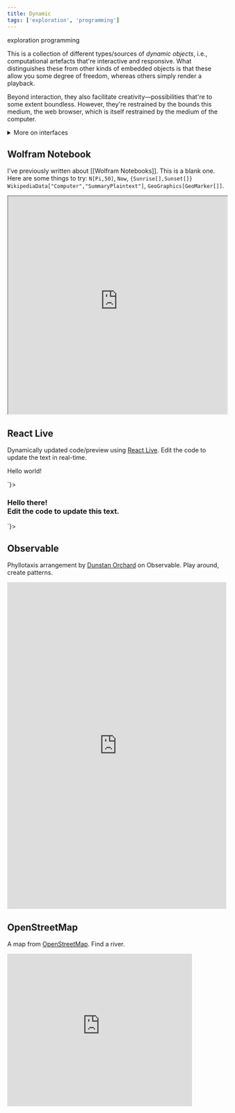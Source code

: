 ```yaml
---
title: Dynamic
tags: ['exploration', 'programming']
---
```


<NoteTag color="gray">exploration</NoteTag>
<NoteTag color="gray">programming</NoteTag>


This is a collection of different types/sources of *dynamic objects*, i.e., computational artefacts that're interactive and responsive. What distinguishes these from other kinds of embedded objects is that these allow you some degree of freedom, whereas others simply render a playback.

Beyond interaction, they also facilitate creativity—possibilities that're to some extent boundless. However, they're restrained by the bounds this medium, the web browser, which is itself restrained by the medium of the computer.

<details>
  <summary>More on interfaces</summary>
  <hr/>
  <p>
    Think, for instance, about how typing and clicking as the dominant modes of input limit how we interact with computers. That is, personal computers. Or, how sound is rarely used on websites, except for music and videos. There're some good reasons for why this is case: speed, focus, ergonomics, and so on. But there're downsides too, and some relate to those same reasons. It's possible that we could think and act faster if we can navigate interfaces in multiple ways, not just with our fingers. Maybe we can focus better and use computers with greater comfort, if don't have everthing squashed into a screen.
    <br/><br/>
    These ideas aren't new and have been mulled over by many people, and for a very long time too. The PC has come a long way and it continues to improve. Not only is it getting faster, it's becoming more accessible and allowing us to be more creative. We can be far more creative with PCs. To attain this would require rethinking how we use and interact with them.
  </p>
  <blockquote className='font-serif text-base text-justify leading-relaxed align-middle'>
    Interface matters to me more than anything else, and it always has. I just never realized that. I've spent a lot of time over the years desperately trying to think of a "thing" to change the world. I now know why the search was fruitless — things don't change the world. People change the world by using things. The focus must be on the "using", not the "thing". Now that I'm looking through the right end of the binoculars, I can see a lot more clearly, and there are projects and possibilities that genuinely interest me deeply.
  </blockquote>
  <p class='font-serif text-right pr-4 -mt-4'>— <a href="http://worrydream.com/quotes/?search=bret&author=Bret%20Victor" target="	_blank">Bret Victor</a> (2004)</p>
</details>

## Wolfram Notebook

I've previously written about [[Wolfram Notebooks]]. This is a blank one. Here are some things to try: `N[Pi,50]`, `Now`, `{Sunrise[],Sunset[]}` `WikipediaData["Computer","SummaryPlaintext"]`, `GeoGraphics[GeoMarker[]]`.

<iframe className='rounded-md bg-gray-50 border border-gray-200 hover:border-gray-200 dark:border-black dark:hover:border-black' src="https://sandbox.open.wolframcloud.com/app/view/newNotebook?_view=frameless" width="100%" height="500px"></iframe>

## React Live

Dynamically updated code/preview using [React Live](https://github.com/FormidableLabs/react-live). Edit the code to update the text in real-time.

<div>
  <LiveProvider code={`<p className='p-2 bg-gray-100'>Hello world!</p>`}>
    <LiveEditor theme={theme} className="text-md font-bold rounded bg-gray-50 dark:bg-opacity-50 dark:bg-gray-950"/>
    <LivePreview className="pt-2 text-md overflow-x"/>
    <LiveError className="m-2 rounded overflow text-xs text-red-500 bg-gray-100 dark:bg-opacity-50 dark:bg-gray-950"/>
  </LiveProvider>
</div>

<div>
  <LiveProvider code={
    `<div style={{ background: "LightGoldenRodYellow" }}>
      <h3 className='p-12 font-serif text-2xl' style={{ color: "DarkOliveGreen", textAlign: "center" }}>
        Hello there! <br/>
        Edit the code to update this text.
      </h3>
    </div>`}>
    <LiveEditor theme={theme} className="text-md font-bold rounded bg-gray-50 dark:bg-opacity-50 dark:bg-gray-950"/>
    <LivePreview className="pt-2 text-md overflow-x"/>
    <LiveError className="m-2 rounded overflow text-xs text-red-500 bg-gray-100 dark:bg-opacity-50 dark:bg-gray-950"/>
  </LiveProvider>
</div>

## Observable

Phyllotaxis arrangement by [Dunstan Orchard](https://observablehq.com/@observablehq/phyllotaxis-arrangement) on Observable. Play around, create patterns.

<iframe className='rounded-md dark:bg-white' width="100%" height="750" frameborder="0"
  src="https://observablehq.com/embed/@observablehq/phyllotaxis-arrangement?cells=spiral%2Cviewof+presets%2Cviewof+dots%2Cviewof+dotSize%2Cviewof+dotColor%2Cviewof+transparentDot%2Cviewof+borderWidth%2Cviewof+borderColor%2Cviewof+backgroundColor%2Cviewof+angle%2Cviewof+zoom">
</iframe>

## OpenStreetMap

A map from [OpenStreetMap](https://www.openstreetmap.org/). Find a river.

<iframe width="425" height="350" frameborder="0" scrolling="no" marginheight="0" marginwidth="0" src="https://www.openstreetmap.org/export/embed.html?bbox=21.12%2C21.21%2C41.41%2C41.41&amp;layer=mapnik"></iframe>
